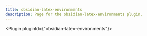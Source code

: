 ---
title: obsidian-latex-environments
description: Page for the obsidian-latex-environments plugin.
---


<Plugin pluginId={"obsidian-latex-environments"}></Plugin>